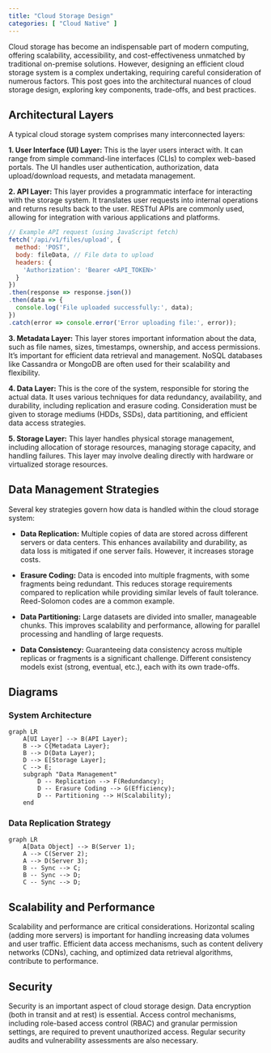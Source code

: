 ```yaml
---
title: "Cloud Storage Design"
categories: [ "Cloud Native" ]
---
```



Cloud storage has become an indispensable part of modern computing, offering scalability, accessibility, and cost-effectiveness unmatched by traditional on-premise solutions.  However, designing an efficient cloud storage system is a complex undertaking, requiring careful consideration of numerous factors.
 This post goes into the architectural nuances of cloud storage design, exploring key components, trade-offs, and best practices.

## Architectural Layers

A typical cloud storage system comprises many interconnected layers:

**1. User Interface (UI) Layer:** This is the layer users interact with.  It can range from simple command-line interfaces (CLIs) to complex web-based portals.  The UI handles user authentication, authorization, data upload/download requests, and metadata management.

**2. API Layer:**  This layer provides a programmatic interface for interacting with the storage system. It translates user requests into internal operations and returns results back to the user.  RESTful APIs are commonly used, allowing for integration with various applications and platforms.

```javascript
// Example API request (using JavaScript fetch)
fetch('/api/v1/files/upload', {
  method: 'POST',
  body: fileData, // File data to upload
  headers: {
    'Authorization': 'Bearer <API_TOKEN>'
  }
})
.then(response => response.json())
.then(data => {
  console.log('File uploaded successfully:', data);
})
.catch(error => console.error('Error uploading file:', error));
```

**3. Metadata Layer:** This layer stores important information about the data, such as file names, sizes, timestamps, ownership, and access permissions.  It's important for efficient data retrieval and management.  NoSQL databases like Cassandra or MongoDB are often used for their scalability and flexibility.

**4. Data Layer:** This is the core of the system, responsible for storing the actual data.  It uses various techniques for data redundancy, availability, and durability, including replication and erasure coding.  Consideration must be given to storage mediums (HDDs, SSDs), data partitioning, and efficient data access strategies.

**5. Storage Layer:** This layer handles physical storage management, including allocation of storage resources, managing storage capacity, and handling failures.  This layer may involve dealing directly with hardware or virtualized storage resources.


## Data Management Strategies

Several key strategies govern how data is handled within the cloud storage system:

* **Data Replication:** Multiple copies of data are stored across different servers or data centers. This enhances availability and durability, as data loss is mitigated if one server fails.  However, it increases storage costs.

* **Erasure Coding:**  Data is encoded into multiple fragments, with some fragments being redundant.  This reduces storage requirements compared to replication while providing similar levels of fault tolerance.  Reed-Solomon codes are a common example.

* **Data Partitioning:**  Large datasets are divided into smaller, manageable chunks.  This improves scalability and performance, allowing for parallel processing and handling of large requests.

* **Data Consistency:**  Guaranteeing data consistency across multiple replicas or fragments is a significant challenge.  Different consistency models exist (strong, eventual, etc.), each with its own trade-offs.


## Diagrams

### System Architecture

```mermaid
graph LR
    A[UI Layer] --> B(API Layer);
    B --> C{Metadata Layer};
    B --> D(Data Layer);
    D --> E[Storage Layer];
    C --> E;
    subgraph "Data Management"
        D -- Replication --> F(Redundancy);
        D -- Erasure Coding --> G(Efficiency);
        D -- Partitioning --> H(Scalability);
    end
```

### Data Replication Strategy

```mermaid
graph LR
    A[Data Object] --> B(Server 1);
    A --> C(Server 2);
    A --> D(Server 3);
    B -- Sync --> C;
    B -- Sync --> D;
    C -- Sync --> D;
```


## Scalability and Performance

Scalability and performance are critical considerations. Horizontal scaling (adding more servers) is important for handling increasing data volumes and user traffic. Efficient data access mechanisms, such as content delivery networks (CDNs), caching, and optimized data retrieval algorithms, contribute to performance.


## Security

Security is an important aspect of cloud storage design.  Data encryption (both in transit and at rest) is essential.  Access control mechanisms, including role-based access control (RBAC) and granular permission settings, are required to prevent unauthorized access. Regular security audits and vulnerability assessments are also necessary.




